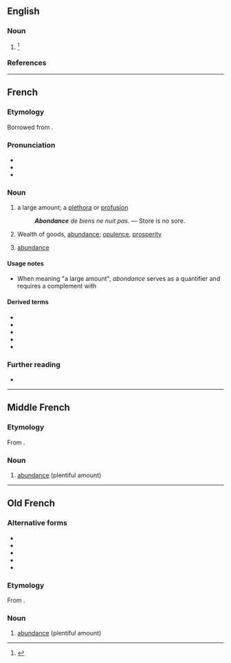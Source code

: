 ==English==

===Noun===
{{en-noun}}

# {{lb|en|card games}} {{alternative form of|en|abundance}}<ref>{{R:SOED5|page=6}}</ref>

===References===
<references/>

----

==French==

===Etymology===
Borrowed from {{bor|fr|la|abundantia}}.

===Pronunciation===
* {{fr-IPA}}
* {{audio|fr|Fr-abondance.ogg|Audio}}
* {{audio|fr|Fr-Paris--abondance.ogg|Audio (Paris)}}

===Noun===
{{fr-noun|f}}

# a large amount; a [[plethora]] or [[profusion]]
#: '''''Abondance''' de biens ne nuit pas.'' — Store is no sore.
# Wealth of goods, [[abundance]]; [[opulence]], [[prosperity]]
# {{lb|fr|sciences}} [[abundance]]

====Usage notes====
* When meaning "a large amount", ''abondance'' serves as a quantifier and requires a complement with {{m|fr|de}}

====Derived terms====
* {{l|fr|abondance de biens ne nuit pas}}
* {{l|fr|abondanciste}}
* {{l|fr|corne d'abondance}}
* {{l|fr|en abondance}}
* {{l|fr|grenier d'abondance}}

===Further reading===
* {{R:TLFi}}

----

==Middle French==

===Etymology===
From {{der|frm|la|abundantia}}.

===Noun===
{{frm-noun|f}}

# [[abundance]] (plentiful amount)

----

==Old French==

===Alternative forms===
* {{l|fro|abondanche}}
* {{l|fro|abundance}}
* {{l|fro|habondanche}}
* {{l|fro|habundanche}}
* {{l|fro|habundance}}

===Etymology===
From {{inh|fro|la|abundantia}}.

===Noun===
{{fro-noun|f}}

# [[abundance]] (plentiful amount)
